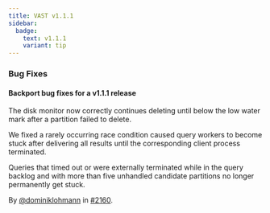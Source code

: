 ```yaml
---
title: VAST v1.1.1
sidebar:
  badge:
    text: v1.1.1
    variant: tip
---
```


### Bug Fixes

#### Backport bug fixes for a v1.1.1 release

The disk monitor now correctly continues deleting until below the low water mark
after a partition failed to delete.

We fixed a rarely occurring race condition caused query workers to become stuck
after delivering all results until the corresponding client process terminated.

Queries that timed out or were externally terminated while in the query backlog
and with more than five unhandled candidate partitions no longer permanently get
stuck.

By [@dominiklohmann](https://github.com/dominiklohmann) in [#2160](https://github.com/tenzir/tenzir/pull/2160).
